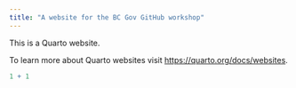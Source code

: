 ```yaml
---
title: "A website for the BC Gov GitHub workshop"
---
```


This is a Quarto website.

To learn more about Quarto websites visit <https://quarto.org/docs/websites>.

```r
1 + 1
```
